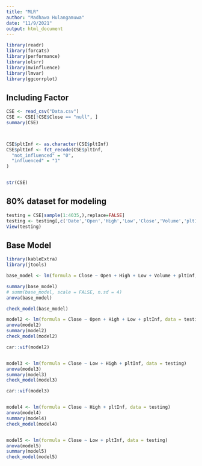 ```yaml
---
title: "MLR"
author: "Madhawa Hulangamuwa"
date: "11/9/2021"
output: html_document
---
```


```r

library(readr)
library(forcats)
library(performance)
library(olsrr)
library(mvinfluence)
library(lmvar)
library(ggcorrplot)

```

## Including Factor

```r


CSE <- read_csv("Data.csv")
CSE <- CSE[!CSE$Close == "null", ]
summary(CSE)



CSE$pltInf <- as.character(CSE$pltInf)
CSE$pltInf <- fct_recode(CSE$pltInf,
  "not_influenced" = "0",
  "influenced" = "1"
)


str(CSE)

```

## 80% dataset for modeling



```r

testing = CSE[sample(1:4035,),replace=FALSE]
testing <- testing[,c('Date','Open','High','Low','Close','Volume','pltInf')]
View(testing)

```

## Base Model


```r

library(kableExtra)
library(jtools)

base_model <- lm(formula = Close ~ Open + High + Low + Volume + pltInf, data = testing)

summary(base_model)
# summ(base_model, scale = FALSE, n.sd = 4)
anova(base_model)

check_model(base_model)

```


```r


model2 <- lm(formula = Close ~ Open + High + Low + pltInf, data = testing)
anova(model2)
summary(model2)
check_model(model2)

car::vif(model2)



```


```r


model3 <- lm(formula = Close ~ Low + High + pltInf, data = testing)
anova(model3)
summary(model3)
check_model(model3)

car::vif(model3)



```

```r

model4 <- lm(formula = Close ~ High + pltInf, data = testing)
anova(model4)
summary(model4)
check_model(model4)


model5 <- lm(formula = Close ~ Low + pltInf, data = testing)
anova(model5)
summary(model5)
check_model(model5)



```